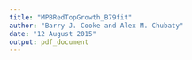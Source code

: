 ```yaml
---
title: "MPBRedTopGrowth_B79fit"
author: "Barry J. Cooke and Alex M. Chubaty"
date: "12 August 2015"
output: pdf_document
---
```


